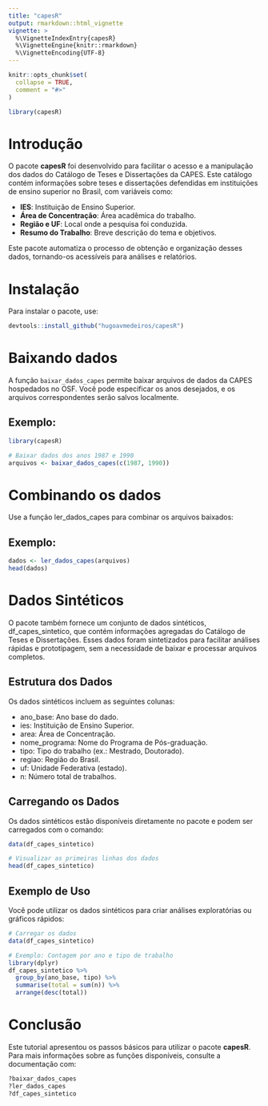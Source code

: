 ```yaml
---
title: "capesR"
output: rmarkdown::html_vignette
vignette: >
  %\VignetteIndexEntry{capesR}
  %\VignetteEngine{knitr::rmarkdown}
  %\VignetteEncoding{UTF-8}
---
```


```r
knitr::opts_chunk$set(
  collapse = TRUE,
  comment = "#>"
)
```

```r
library(capesR)
```

# Introdução

O pacote **capesR** foi desenvolvido para facilitar o acesso e a manipulação dos dados do Catálogo de Teses e Dissertações da CAPES. Este catálogo contém informações sobre teses e dissertações defendidas em instituições de ensino superior no Brasil, com variáveis como:

- **IES**: Instituição de Ensino Superior.
- **Área de Concentração**: Área acadêmica do trabalho.
- **Região e UF**: Local onde a pesquisa foi conduzida.
- **Resumo do Trabalho**: Breve descrição do tema e objetivos.

Este pacote automatiza o processo de obtenção e organização desses dados, tornando-os acessíveis para análises e relatórios.

# Instalação

Para instalar o pacote, use:

```r
devtools::install_github("hugoavmedeiros/capesR")
```

# Baixando dados

A função `baixar_dados_capes` permite baixar arquivos de dados da CAPES hospedados no OSF. Você pode especificar os anos desejados, e os arquivos correspondentes serão salvos localmente.

## Exemplo:
```r
library(capesR)

# Baixar dados dos anos 1987 e 1990
arquivos <- baixar_dados_capes(c(1987, 1990))
```

# Combinando os dados
Use a função ler_dados_capes para combinar os arquivos baixados:

## Exemplo:
```r
dados <- ler_dados_capes(arquivos)
head(dados)
```

# Dados Sintéticos
O pacote também fornece um conjunto de dados sintéticos, df_capes_sintetico, que contém informações agregadas do Catálogo de Teses e Dissertações. Esses dados foram sintetizados para facilitar análises rápidas e prototipagem, sem a necessidade de baixar e processar arquivos completos.

## Estrutura dos Dados
Os dados sintéticos incluem as seguintes colunas:

- ano_base: Ano base do dado.
- ies: Instituição de Ensino Superior.
- area: Área de Concentração.
- nome_programa: Nome do Programa de Pós-graduação.
- tipo: Tipo do trabalho (ex.: Mestrado, Doutorado).
- regiao: Região do Brasil.
- uf: Unidade Federativa (estado).
- n: Número total de trabalhos.

## Carregando os Dados
Os dados sintéticos estão disponíveis diretamente no pacote e podem ser carregados com o comando:

```r
data(df_capes_sintetico)

# Visualizar as primeiras linhas dos dados
head(df_capes_sintetico)
```
## Exemplo de Uso
Você pode utilizar os dados sintéticos para criar análises exploratórias ou gráficos rápidos:

```r
# Carregar os dados
data(df_capes_sintetico)

# Exemplo: Contagem por ano e tipo de trabalho
library(dplyr)
df_capes_sintetico %>%
  group_by(ano_base, tipo) %>%
  summarise(total = sum(n)) %>%
  arrange(desc(total))
```

# Conclusão

Este tutorial apresentou os passos básicos para utilizar o pacote **capesR**. Para mais informações sobre as funções disponíveis, consulte a documentação com:

```r
?baixar_dados_capes
?ler_dados_capes
?df_capes_sintetico
```
